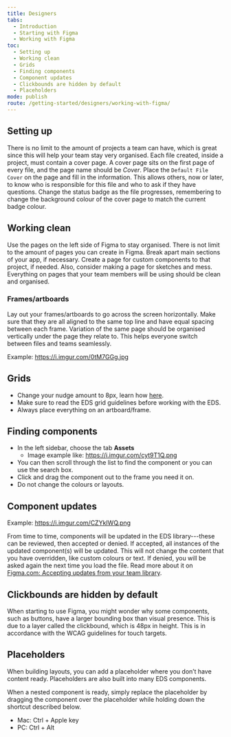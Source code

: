 ```yaml
---
title: Designers
tabs:
  - Introduction
  - Starting with Figma
  - Working with Figma
toc:
  - Setting up
  - Working clean
  - Grids
  - Finding components
  - Component updates
  - Clickbounds are hidden by default
  - Placeholders
mode: publish
route: /getting-started/designers/working-with-figma/
---
```


## Setting up

There is no limit to the amount of projects a team can have, which is great since this will help your team stay very organised. Each file created, inside a project, must contain a cover page. A cover page sits on the first page of every file, and the page name should be _Cover_. Place the `Default File Cover` on the page and fill in the information. This allows others, now or later, to know who is responsible for this file and who to ask if they have questions. Change the status badge as the file progresses, remembering to change the background colour of the cover page to match the current badge colour.

<FigmaImage
  url="https://www.figma.com/file/0TbIXrrObWj80Cf7KucKYFL0/Design-Tokens?node-id=339%3A2840"
  alt="Figma setting up"
/>

## Working clean

Use the pages on the left side of Figma to stay organised. There is not limit to the amount of pages you can create in Figma. Break apart main sections of your app, if necessary. Create a page for custom components to that project, if needed. Also, consider making a page for sketches and mess. Everything on pages that your team members will be using should be clean and organised.

### Frames/artboards

Lay out your frames/artboards to go across the screen horizontally. Make sure that they are all aligned to the same top line and have equal spacing between each frame. Variation of the same page should be organised vertically under the page they relate to. This helps everyone switch between files and teams seamlessly.

Example: https://i.imgur.com/0tM7GGg.jpg

## Grids

- Change your nudge amount to 8px, learn how [here](https://spectrum.chat/figma/help/how-do-i-change-my-nudge-values~f946ed5b-4c6d-42d7-9475-470a4b52639d 'Figma Spectrum Chat').
- Make sure to read the EDS grid guidelines before working with the EDS.
- Always place everything on an artboard/frame.

## Finding components

- In the left sidebar, choose the tab **Assets**
  - Image example like: https://i.imgur.com/cyt9T1Q.png
- You can then scroll through the list to find the component or you can use the search box.
- Click and drag the component out to the frame you need it on.
- Do not change the colours or layouts.

## Component updates

Example: https://i.imgur.com/CZYkIWQ.png

From time to time, components will be updated in the EDS library---these can be reviewed, then accepted or denied. If accepted, all instances of the updated component(s) will be updated. This will not change the content that you have overridden, like custom colours or text. If denied, you will be asked again the next time you load the file. Read more about it on [Figma.com: Accepting updates from your team library](https://help.figma.com/article/314-accepting-updates-from-your-team-library).

## Clickbounds are hidden by default

When starting to use Figma, you might wonder why some components, such as buttons, have a larger bounding box than visual presence. This is due to a layer called the clickbound, which is 48px in height. This is in accordance with the WCAG guidelines for touch targets.

## Placeholders

When building layouts, you can add a placeholder where you don’t have content ready. Placeholders are also built into many EDS components.

When a nested component is ready, simply replace the placeholder by dragging the component over the placeholder while holding down the shortcut described below.

- Mac: Ctrl + Apple key
- PC: Ctrl + Alt

